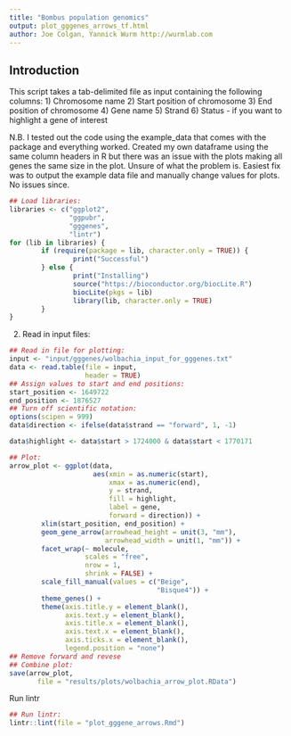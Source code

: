 ```yaml
---
title: "Bombus population genomics"
output: plot_gggenes_arrows_tf.html
author: Joe Colgan, Yannick Wurm http://wurmlab.com
---
```


## Introduction
This script takes a tab-delimited file as input containing the following columns:
1) Chromosome name
2) Start position of chromosome
3) End position of chromosome
4) Gene name
5) Strand
6) Status - if you want to highlight a gene of interest

N.B. I tested out the code using the example_data that comes with the package and everything worked. Created my own dataframe using the same column headers in R but there was an issue with the plots making all genes
the same size in the plot. Unsure of what the problem is. Easiest fix
was to output the example data file and manually change values for plots. 
No issues since. 

```r
## Load libraries:
libraries <- c("ggplot2",
               "ggpubr",
               "gggenes",
               "lintr")
for (lib in libraries) {
        if (require(package = lib, character.only = TRUE)) {
                print("Successful")
        } else {
                print("Installing")
                source("https://bioconductor.org/biocLite.R")
                biocLite(pkgs = lib)
                library(lib, character.only = TRUE)
        }
}
```

2. Read in input files:

```r
## Read in file for plotting:
input <- "input/gggenes/wolbachia_input_for_gggenes.txt"
data <- read.table(file = input,
                   header = TRUE)
## Assign values to start and end positions:
start_position <- 1649722
end_position <- 1876527
## Turn off scientific notation:
options(scipen = 999)
data$direction <- ifelse(data$strand == "forward", 1, -1)

data$highlight <- data$start > 1724000 & data$start < 1770171

## Plot:
arrow_plot <- ggplot(data,
                     aes(xmin = as.numeric(start),
                         xmax = as.numeric(end),
                         y = strand,
                         fill = highlight,
                         label = gene,
                         forward = direction)) +
        xlim(start_position, end_position) +
        geom_gene_arrow(arrowhead_height = unit(3, "mm"),
                        arrowhead_width = unit(1, "mm")) +
        facet_wrap(~ molecule,
                   scales = "free",
                   nrow = 1,
                   shrink = FALSE) +
        scale_fill_manual(values = c("Beige",
                                     "Bisque4")) +
        theme_genes() +
        theme(axis.title.y = element_blank(),
              axis.text.y = element_blank(),
              axis.title.x = element_blank(),
              axis.text.x = element_blank(),
              axis.ticks.x = element_blank(),
              legend.position = "none")
## Remove forward and revese
## Combine plot:
save(arrow_plot,
       file = "results/plots/wolbachia_arrow_plot.RData")
```

Run lintr

```r
## Run lintr:
lintr::lint(file = "plot_gggene_arrows.Rmd")
```
